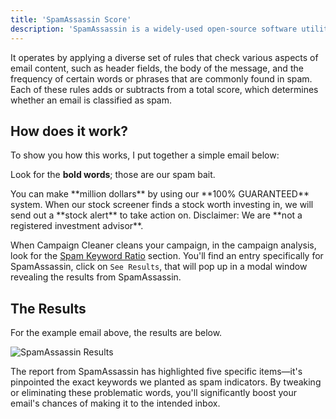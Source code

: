 ```yaml
---
title: 'SpamAssassin Score'
description: 'SpamAssassin is a widely-used open-source software utility that evaluates and filters email to identify spam, also known as junk or unsolicited bulk email.'
---
```


It operates by applying a diverse set of rules that check various aspects of email content, such as header fields, the body of the message, and the frequency of certain words or phrases that are commonly found in spam. Each of these rules adds or subtracts from a total score, which determines whether an email is classified as spam.

## How does it work?

To show you how this works, I put together a simple email below:

Look for the **bold words**; those are our spam bait.

<Card>
You can make **million dollars** by using our **100% GUARANTEED** system. When our stock screener finds a stock worth investing in, we will send out a **stock alert** to take action on. Disclaimer: We are **not a registered investment advisor**.
</Card>

When Campaign Cleaner cleans your campaign, in the campaign analysis, look for the [Spam Keyword Ratio](/features-settings/spam-trigger-detection) 
section. You'll find an entry specifically for SpamAssassin, click on `See Results`, that will pop up in a modal window revealing the results from SpamAssassin. 

## The Results
For the example email above, the results are below. 

![SpamAssassin Results](/images/spamassassin-test-1.png)

The report from SpamAssassin has highlighted five specific items—it's pinpointed the exact keywords we planted as spam indicators. By tweaking or eliminating these problematic words, you'll significantly boost your email's chances of making it to the intended inbox.